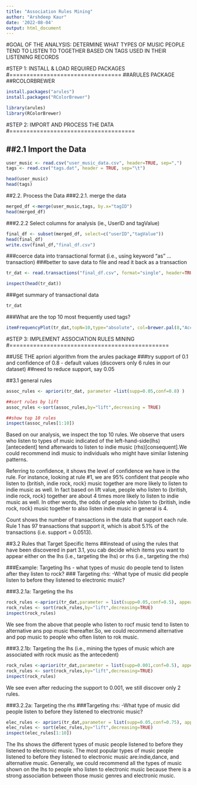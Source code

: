 ---
title: "Association Rules Mining"
author: "Arshdeep Kaur"
date: '2022-08-04'
output: html_document
---
#GOAL OF THE ANALYSIS: DETERMINE WHAT TYPES OF MUSIC PEOPLE TEND TO LISTEN TO TOGETHER BASED ON TAGS USED IN THEIR LISTENING RECORDS

#STEP 1: INSTALL & LOAD REQUIRED PACKAGES
#=================================
##ARULES PACKAGE
##RCOLORBREWER

```{r}
install.packages("arules")
install.packages("RColorBrewer")
```

```{r}
library(arules)
library(RColorBrewer)
```

#STEP 2: IMPORT AND PROCESS THE DATA
#=====================================

##2.1 Import the Data
--------------------------

```{r}
user_music <- read.csv("user_music_data.csv", header=TRUE, sep=",")
tags <- read.csv("tags.dat", header = TRUE, sep="\t")

head(user_music)
head(tags)
```

##2.2. Process the Data
###2.2.1. merge the data
```{r}
merged_df <-merge(user_music,tags, by.x="tagID")
head(merged_df)
```

###2.2.2 Select columns for analysis (ie., UserID and tagValue)
```{r}
final_df <- subset(merged_df, select=c("userID","tagValue"))
head(final_df)
write.csv(final_df,"final_df.csv")
```

###coerce data into transactional format (i.e., using keyword "as" ... transaction)
###better to save data to file and read it back as a transaction
```{r}
tr_dat <- read.transactions("final_df.csv", format="single", header=TRUE, sep=",", cols=c("userID", "tagValue"))

inspect(head(tr_dat))

```
###get summary of transactional data
```{r}
tr_dat
```

###What are the top 10 most frequently used tags?
```{r}
itemFrequencyPlot(tr_dat,topN=10,type="absolute", col=brewer.pal(8,"Accent"), main="Top 10 Most Popular Music Tags from Users", cex.names=0.8)
```
#STEP 3: IMPLEMENT ASSOCIATION RULES MINING
#===============================================

##USE THE apriori algorithm from the arules package
###try support of 0.1 and confidence of 0.8 - default values (discovers only 6 rules in our dataset)
##need to reduce support, say 0.05

##3.1 general rules
```{r}
assoc_rules <- apriori(tr_dat, parameter =list(supp=0.05,conf=0.8) )
```

```{r}
##sort rules by lift
assoc_rules <-sort(assoc_rules,by="lift",decreasing = TRUE)

##show top 10 rules
inspect(assoc_rules[1:10])
```
Based on our analysis, we inspect the top 10 rules. We observe that users who listen to types of music indicated of the left-hand-side(lhs) [antecedent] tend afterwards to listen to indie music (rhs)[consequent].We could recommend indi music to individuals who might have similar listening patterns.

Referring to confidence, it shows the level of confidence we have in the rule. For instance, looking at rule #1, we are 95% confident that people who listen to {british, indie rock, rock} music together are more likely to listen to indie music as well. In fact based on lift value, people who listen to {british, indie rock, rock} together are about 4 times more likely to listen to indie music as well. In other words, the odds of people who listen to {british, indie rock, rock} music together to also listen indie music in general is 4.

Count shows the number of transactions in the data that support each rule. Rule 1 has 97 transactions that support it, which is aboit 5.1% of the transactions (i.e. support = 0.0513).

##3.2 Rules that Target Specific Items
##instead of using the rules that have been discovered in part 3.1, you cab decide which items you want to appear either on the lhs (i.e., targeting the lhs) or rhs (i.e., targeting the rhs)

###Example: Targeting lhs - what types of music do people tend to listen after they listen to rock?
###         Targeting rhs: -What type of music did people listen to before they listened to electronic music?


###3.2.1a: Targeting the lhs
```{r}
rock_rules <-apriori(tr_dat,parameter = list(supp=0.05,conf=0.5), appearance =list(lhs="rock", default="rhs"))
rock_rules <- sort(rock_rules,by="lift",decreasing=TRUE)
inspect(rock_rules)
```
We see from the above that people who listen to rocf music tend to listen to alternative ans pop music thereafter.So, we could recommend alternative and pop music to people who often listen to rok music.

###3.2.1b: Targeting the lhs (i.e., mining the types of music which are associated with rock music as the antecedent)
```{r}
rock_rules <-apriori(tr_dat,parameter = list(supp=0.001,conf=0.5), appearance =list(lhs="rock", default="rhs"))
rock_rules <- sort(rock_rules,by="lift",decreasing=TRUE)
inspect(rock_rules)
```
We see even after reducing the support to 0.001, we still discover only 2 rules.

###3.2.2a: Targeting the rhs
###Targeting rhs: -What type of music did people listen to before they listened to electronic music?

```{r}
elec_rules <- apriori(tr_dat,parameter = list(supp=0.05,conf=0.75), appearance =list(default="lhs", rhs="electronic"))
elec_rules <- sort(elec_rules,by="lift",decreasing=TRUE)
inspect(elec_rules[1:10])
```
The lhs shows the different types of music people listened to before they listened to electronic music. The most popular types of music people listened to before they listened to electronic music are:indie,dance, and alternative music. Generally, we could recommend all the types of music shown on the lhs to people who listen to electronic music because there is a strong association between those music genres and electronic music.












